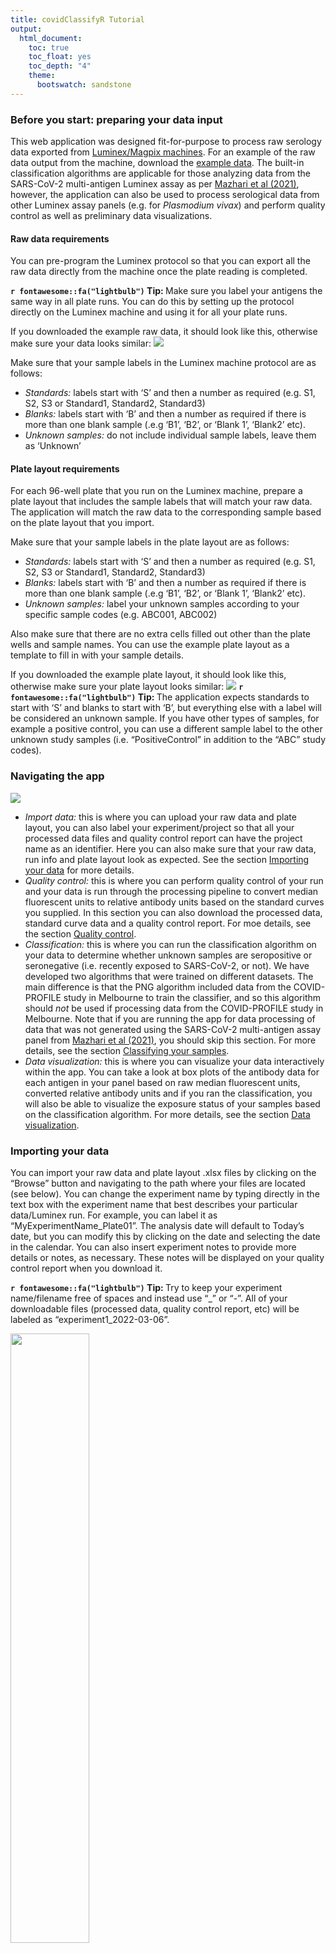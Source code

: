```yaml
---
title: covidClassifyR Tutorial
output: 
  html_document:
    toc: true
    toc_float: yes
    toc_depth: "4"
    theme: 
      bootswatch: sandstone
---
```


### Before you start: preparing your data input

This web application was designed fit-for-purpose to process raw serology data exported from [Luminex/Magpix machines](https://www.luminexcorp.com/xmap-technology/#instruments). For an example of the raw data output from the machine, download the [example data](https://shaziaruybal.shinyapps.io/covidClassifyR/_w_8c7cb1cd/example_data.zip). The built-in classification algorithms are applicable for those analyzing data from the SARS-CoV-2 multi-antigen Luminex assay as per [Mazhari et al (2021)](https://www.mdpi.com/2409-9279/4/4/72), however, the application can also be used to process serological data from other Luminex assay panels (e.g. for *Plasmodium vivax*) and perform quality control as well as preliminary data visualizations.

#### Raw data requirements
You can pre-program the Luminex protocol so that you can export all the raw data directly from the machine once the plate reading is completed. 

**`r fontawesome::fa("lightbulb")` Tip: ** Make sure you label your antigens the same way in all plate runs. You can do this by setting up the protocol directly on the Luminex machine and using it for all your plate runs. 

If you downloaded the example raw data, it should look like this, otherwise make sure your data looks similar:
![](images/egdata_screenshot.png)

Make sure that your sample labels in the Luminex machine protocol are as follows:

* *Standards:* labels start with 'S' and then a number as required (e.g. S1, S2, S3 or Standard1, Standard2, Standard3)
* *Blanks:* labels start with 'B' and then a number as required if there is more than one blank sample (.e.g 'B1', 'B2', or 'Blank 1', 'Blank2' etc). 
* *Unknown samples:* do not include individual sample labels, leave them as 'Unknown'

#### Plate layout requirements
For each 96-well plate that you run on the Luminex machine, prepare a plate layout that includes the sample labels that will match your raw data. The application will match the raw data to the corresponding sample based on the plate layout that you import. 

Make sure that your sample labels in the plate layout are as follows:

* *Standards:* labels start with 'S' and then a number as required (e.g. S1, S2, S3 or Standard1, Standard2, Standard3)
* *Blanks:* labels start with 'B' and then a number as required if there is more than one blank sample (.e.g 'B1', 'B2', or 'Blank 1', 'Blank2' etc). 
* *Unknown samples:* label your unknown samples according to your specific sample codes (e.g. ABC001, ABC002)

Also make sure that there are no extra cells filled out other than the plate wells and sample names. You can use the example plate layout as a template to fill in with your sample details. 

If you downloaded the example plate layout, it should look like this, otherwise make sure your plate layout looks similar:
![](images/egplate_screenshot.png) 
**`r fontawesome::fa("lightbulb")` Tip: ** The application expects standards to start with 'S' and blanks to start with 'B', but everything else with a label will be considered an unknown sample. If you have other types of samples, for example a positive control, you can use a different sample label to the other unknown study samples (i.e. "PositiveControl" in addition to the "ABC" study codes).

### Navigating the app
![](images/app_screenshot.png)

* *Import data:* this is where you can upload your raw data and plate layout, you can also label your experiment/project so that all your processed data files and quality control report can have the project name as an identifier. Here you can also make sure that your raw data, run info and plate layout look as expected. See the section [Importing your data](#importing-your-data) for more details.
* *Quality control:* this is where you can perform quality control of your run and your data is run through the processing pipeline to convert median fluorescent units to relative antibody units based on the standard curves you supplied. In this section you can also download the processed data, standard curve data and a quality control report. For moe details, see the section [Quality control](#quality-control).
* *Classification:* this is where you can run the classification algorithm on your data to determine whether unknown samples are seropositive or seronegative (i.e. recently exposed to SARS-CoV-2, or not). We have developed two algorithms that were trained on different datasets. The main difference is that the PNG algorithm included data from the COVID-PROFILE study in Melbourne to train the classifier, and so this algorithm should *not* be used if processing data from the COVID-PROFILE study in Melbourne. Note that if you are running the app for data processing of data that was not generated using the SARS-CoV-2 multi-antigen assay panel from [Mazhari et al (2021)](https://www.mdpi.com/2409-9279/4/4/72), you should skip this section. For more details, see the section [Classifying your samples](#classifying-your-samples).
* *Data visualization:* this is where you can visualize your data interactively within the app. You can take a look at box plots of the antibody data for each antigen in your panel based on raw median fluorescent units, converted relative antibody units and if you ran the classification, you will also be able to visualize the exposure status of your samples based on the classification algorithm. For more details, see the section [Data visualization](#data-visualization).

### Importing your data

You can import your raw data and plate layout .xlsx files by clicking on the "Browse" button and navigating to the path where your files are located (see below). You can change the experiment name by typing directly in the text box with the experiment name that best describes your particular data/Luminex run. For example, you can label it as "MyExperimentName_Plate01". The analysis date will default to Today's date, but you can modify this by clicking on the date and selecting the date in the calendar. You can also insert experiment notes to provide more details or notes, as necessary. These notes will be displayed on your quality control report when you download it. 

**`r fontawesome::fa("lightbulb")` Tip: ** Try to keep your experiment name/filename free of spaces and instead use "_" or "-". All of your downloadable files (processed data, quality control report, etc) will be labeled as "experiment1_2022-03-06". 

![](images/import_buttons.png){ width=50% }

When your raw data and plate layouts are uploaded correctly, your screen should look like this, with the blue bars filled in:

![](images/import_uploaded_data.png){ width=50% }

For today's tutorial, let's change the experiment name to "tutorial_example" and the experiment notes to "This is an example of the QC and processing of the example data for the covidClassifyR tutorial", your screen should now look like this:

![](images/import_tutorial.png){ width=50% }

#### Checking the raw data
You will notice that the "Check the raw data" tab has populated with a preview of your raw data file (see below). You can quickly check here whether it looks as expected. You can also cross-check that the raw data file you uploaded was the correct one, by looking at the "Raw data filename" directly under the tab. If it is the wrong one you can click on "Browse" again and upload the correct file. 

![](images/check_raw_data.png){ width=75% }

#### Checking the run info
You can also use the "Check the run info" tab to only look at run specifications and check that they are expected. For example, you can check that the Batch, ProtocolName and sample volume are correct and labeled as you expect them to be. 

In the case of the example data, the batch should be labeled "Example_Plate", the protocol should be labeled "Covid-19 Seroprevalence 2021" and the sample volume should be "50 uL", as below:

![](images/check_run_info.png){ width=75% }

#### Checking the plate layout
You can click on the "Check the plate layout" tab to make sure the plate layout looks as expected. It is very important to make sure your samples are labeled correctly so that they are interpreted correctly by the app. You can also cross-check that the plate layout file you uploaded was the correct one, by looking at the "Plate layout filename" directly under the tab. If it is the wrong one you can click on "Browse" again and upload the correct file. 

Make sure that your sample labels in the plate layout are as follows:

* *Standards:* labels start with 'S' and then a number as required (e.g. S1, S2, S3 or Standard1, Standard2, Standard3)
* *Blanks:* labels start with 'B' and then a number as required if there is more than one blank sample (.e.g 'B1', 'B2', or 'Blank 1', 'Blank2' etc). 
* *Unknown samples:* label your unknown samples according to your specific sample codes (e.g. ABC001, ABC002)

Also make sure that there are no extra cells filled out other than the plate wells and sample names. If you haven't run a full plate, you can leave the wells with no samples completely blank (i.e. no lasbel).

In the case of the example data, the plate layout should appear as below:

![](images/check_plate.png){ width=75% } 

**`r fontawesome::fa("lightbulb")` Tip: ** You can use the example plate layout as a template, delete the cell contents and fill in with your sample details. Make sure that the word "Plate" is included in the first column, as the app expects this in order to determine the position of each sample and match it to the raw data outputs.  

### Quality control
This section allows you to check the quality of your Luminex run, you can navigate each tab individually and also click the "Download" tab to download your process sample data, the standard curve values and the quality control report. All of the plots in the "Quality Control" section will be included in the QC report when downloaded. 

#### Standard curves

The standard curve plots are generated from the antibody data from the standards you indicated in your plate layout (e.g. S1-S10) and median fluorescent intensity (MFI) units are displayed in log10-scale. In the case of the COVID-19 multi-antigen panel, 12 antigens will be displayed and in general your standard curves should look relatively linear. 

![](images/std_curves.png)

#### Plate quality control

The bead counts for each plate well are displayed, with blue indicated there are sufficient beads (>15) or red when there are not enough. If any of the wells are red, they should be double-checked manually and re-run. 

![](images/plate_qc.png)

#### Blank samples

The median fluorescent intensity (MFI) units for each antigen is displayed for your blank samples. In general, each blank sample should have <50 MFI for each antigen, if they are higher they should be cross-checked manually. In the example data, blank samples recorded higher MFI values for CS1H and CS2H and should be checked to confirm this is expected from the assay.

![](images/blanks.png)

**`r fontawesome::fa("lightbulb")` Tip: ** If you have more than one blank sample, make sure you label them differently in your plate layout (e.g. Blank1, Blank2), otherwise the figure will display cumulative MFI values for all your blank samples, instead of each separately. 

#### Model results

The automated data processing in this app allows you to convert your median fluorescence intensity (MFI) data into relative antibody units (RAU) by fitting a 5-parameter logistic function to the standard curve on a per-antigen level.

The results from this log-log conversion should look relatively linear for each antigen. 

![](images/model.png)

#### Sample results

The results from the data processing are displayed in an interactive table that can be explored directly within the app and/or the data can also be downloaded in .csv format in the  [Download](#downloading-your-processed-data) tab. The raw median fluorescent intensity (MFI) units and converted relative antibody units (RAU) are displayed for each antigen and for each sample. Scroll to the right to explore data for all antigens, or navigate to different pages using the numbers to view the data for all samples. 

![](images/sample_results.png) 

You can explore the processed data directly within the app, for example you can use the search bar to search for a particular sample name. In the example below we filter for sample ABC036.

![](images/sample_results_filter.png)

You can also re-order specific columns and sort them from highest to lowest, or vice versa by clicking on the triangles next to the column name. In the example below we sorted from lowest to highest MFI value for IVB-Vict_31. 

![](images/sample_results_sort.png)

When you are finished you can download the data and quality control report by clicking on the ['Download'](#downloading-your-processed-data) tab.

**`r fontawesome::fa("lightbulb")` Tip: ** A quick check that your data processing has gone as expected is to make sure that the number of entries in your table is the same as the number of samples (excluding standards and blanks) in your plate layout, and to check that RAU values have been calculated for all of your antigens. 

### Downloading your processed data

You can download your processed data by clicking on the button "Download MFI/RAU data". In some cases it may be useful to compare your standard curve data across multiple plate runs, so you can also download the standard curve data separately by clicking the button "Download standard curve data". You can also download your quality control report, which includes all of the plots in the [Quality control](#quality-control) tab as well as the information you entered in the [Import data](#importing-your-data) tab (i.e. experiment name, notes, date and uploaded files).

![](images/download_qc.png){width=75%}

### Classifying your samples

#### Classification algorithms
The built-in classification algorithm in this application should only be applied to data generated from the COVID-19 multi-antigen panel Luminex assay [Mazhari et al 2021](https://www.mdpi.com/2409-9279/4/4/72). If you are using the application for quality control of data generated using other Luminex assays, you should not apply the classification algorithm to your data. 

The COVID-19 multi-antigen panel was developed for research purposes as a serological tool that can detect individuals with past exposure to SARS-CoV-2 without the need for knowledge of previous exposure *a priori*. It is important to note that if samples are classified as "seropositive" or recently exposed, these classification results should only be used for research purposes and should not be considered a diagnosis. 


By simultaneously measuring antibodies to multiple SARS-CoV-2 antigens and other viral antigens, we have leveraged these antibody measurements to train a random forest machine learning algorithm based on the combined serological signatures of multiple antigens. We trained our classification algorithms using a dataset with samples from individuals with a confirmed SARS-CoV-2 PCR positive result (positive samples) from several independent studies, as well as negative samples from various independent sources (pre-pandemic negative controls, Australian Red Cross and Victorian Blood Donor Registry samples). Given the variability in time since symptom onset and overall exposure to SARS-CoV-2 in unknown samples from epidemiological studies, we have trained three separate classifier algorithms based on different stratifications of the data: 1) negative controls and all positive samples in the data set, 2) negative controls and positive samples that were more than two weeks but up to three months post symptom onset, and 3) negative controls and positive samples collected between three and six months post symptom onset. If knowledge of time since symptom onset is known, this can be leveraged by selecting the most appropriate classifier, otherwise we recommend making an educated decision based on the results from all three classifiers. 

#### Select the appropriate algorithm
We have developed two algorithms that were trained on different datasets that included different sample sets from individuals with PCR-confirmed SARS-CoV-2 positive results. 

**PNG algorithm:** The PNG algorithm should be used for data generated using the COVID-19 Luminex assay established at Papua New Guinea Institute of Medical Research (PNGIMR). This algorithm was trained on datasets that included sample sets collected from Melbourne-based studies such as the COVID-PROFILE study. The PNG algorithm has a sensitivity of 93.44-98.51% and specificity of 94.12-100% depending on the classifier.

**Melbourne algorithm:** The Melbourne algorithm should be used for data generated using the COVID-19 Luminex assay established at the Walter and Eliza Hall Institute of Medical Research (WEHI) and Burnet Institute. This algorithm was trained on datasets that excluded COVID-PROFILE study samples and therefore can be used to analyse COVID-PROFILE samples.  

For specific details about the PNG and Melbourne algorithms, click on the tab "Classification" and select "Algorithm details" from the drop-down menu.

You can select the algorithm that is appropriate for your data by clicking on the buttons on the left panel (see below). The example data was generated using the PNG laboratory assay and therefore you should select the "PNG algorithm" for this tutorial. 

![](images/classification_select.png){width=50%}

#### Check your classification results
You will notice that the "Classification results" tab has pre-populated with the classification results for the three classifiers. 

The results from the classification are displayed in an interactive table that can be explored directly within the app and/or the data can also be downloaded in .csv format in the adjacent ["Download data"](#downloading-your-classification-data) tab. The exposure status (positive/negative) is displayed for each sample and for all three classifiers. Navigate to different pages using the numbers to view the data for all samples.

As per above, results for the three separate classifier algorithms based on different stratifications of the data are displayed: 

**1) Prediction all: ** negative controls and all positive samples in the data set

**2) Prediction less than 3 months:** negative controls and positive samples that were more than two weeks but up to three months post symptom onset

**3) Prediction greater than 3 months:** negative controls and positive samples collected between three and six months post symptom onset

![](images/classification_png.png)
**`r fontawesome::fa("lightbulb")` Tip: ** Make sure that your data was processed using the correct algorithm by cross-checking the "Algorithm choice", which will display the algorithm that was applied. 

As above when you were exploring your processed data results, you can also explore the classification data directly within the app, for example you can use the search bar to search for all "positive" samples. In the example below we filter using the word "positive". In the tutorial example data, there was only one positive sample (ABC001) when using the "Prediction all" classifier. 

![](images/classification_positive.png)
**`r fontawesome::fa("lightbulb")` Tip: ** To form an educated guess about the positivity/exposure status for your samples, take into consideration all relevant epidemiological information that you may have available to you (e.g. time since possible exposure, timing of sampling with respect to incidence of COVID-19 infections/cases) and explore the results using the three classifiers. Remember that although the algorithms have high specificity and sensitivity, they are not 100% and so false positives/negatives may still occur. 

### Downloading your classification data
You can download your classification data by clicking on the button “Download classification data”. Make sure tht you click on the correct button depending on the algorithm you applied to your data. The downloaded .csv file will include the algorithm in the file name, which you can also cross-check to make sure the appropriate algorithm was applied to classify the data.

![](images/download.png){width=75%}

### Data visualization 

This web application has in-built data visualization capabilities that allow you to explore your data. 

#### MFI boxplot
The box plots allow you to take a look at the median fluorescence intensity (MFI) values for each of the antigens in the panel. This plot is interactive and you can hover your mouse over each antigen box plot to see the min, median, max MFI and IQR values. In the example below, the mouse was hovered over the OC43 antigen. You will also notice that there are other buttons on the top right of the plot that can be used to download the plot as a png (`r fontawesome::fa("camera")`), zoom (`r fontawesome::fa("search")`), move (`r fontawesome::fa("arrows-alt")`), zoom in (`r fontawesome::fa("plus-square")`), zoom out(`r fontawesome::fa("minus-square")`), autoscale (`r fontawesome::fa("expand-arrows-alt")`), reset axes (`r fontawesome::fa("home")`). 

![](images/mfi_interactive.png)

#### RAU boxplot
The box plots allow you to take a look at the converted relative antibody units (RAU) for each of the antigens in the panel. This plot is interactive and you can hover your mouse over each antigen box plot to see the min, median, max MFI and IQR values. In the example below, the mouse was hovered over the NL63 antigen. You will also notice that there are other buttons on the top right of the plot that can be used to download the plot as a png (`r fontawesome::fa("camera")`), zoom (`r fontawesome::fa("search")`), move (`r fontawesome::fa("arrows-alt")`), zoom in (`r fontawesome::fa("plus-square")`), zoom out(`r fontawesome::fa("minus-square")`), autoscale (`r fontawesome::fa("expand-arrows-alt")`), reset axes (`r fontawesome::fa("home")`). 

![](images/rau_viz.png)

#### Exposure status
The bar chart allows you to take a look at the exposure status of your samples based on the three classifiers, where blue indicates negative samples and red shows how many samples were classified as positive. This plot is interative and you can hover your mouse over each bar to see the number of negative and positive samples for each classifier. In the example below, the mouse was hovered over the "Prediction all" classifier, where only n=1 sample was classified as positive. You will also notice that there are other buttons on the top right of the plot that can be used to download the plot as a png (`r fontawesome::fa("camera")`), zoom (`r fontawesome::fa("search")`), move (`r fontawesome::fa("arrows-alt")`), zoom in (`r fontawesome::fa("plus-square")`), zoom out(`r fontawesome::fa("minus-square")`), autoscale (`r fontawesome::fa("expand-arrows-alt")`), reset axes (`r fontawesome::fa("home")`). 

![](images/exposure_png.png)

### Output from this tutorial

If you followed along in this tutorial and downloaded your processed data, QC report and classification data, you can compare your files to the expected output from this tutorial.

[Click here to download an example of the output from this tutorial](output_tutorial.zip)

### Troubleshooting
